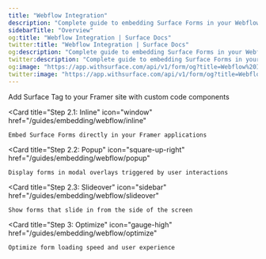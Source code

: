 ```yaml
---
title: "Webflow Integration"
description: "Complete guide to embedding Surface Forms in your Webflow site"
sidebarTitle: "Overview"
og:title: "Webflow Integration | Surface Docs"
twitter:title: "Webflow Integration | Surface Docs"
og:description: "Complete guide to embedding Surface Forms in your Webflow site"
twitter:description: "Complete guide to embedding Surface Forms in your Webflow site"
og:image: "https://app.withsurface.com/api/v1/form/og?title=Webflow%20Integration"
twitter:image: "https://app.withsurface.com/api/v1/form/og?title=Webflow%20Integration"
---
```



<CardGroup cols={2}>
  <Card
    title="Step 1: Embed Surface Tag"
    icon="code"
    href="/guides/embedding/webflow/embedding"
  >
    Add Surface Tag to your Framer site with custom code components
  </Card>

  <Card
    title="Step 2.1: Inline"
    icon="window"
    href="/guides/embedding/webflow/inline"
  >
    Embed Surface Forms directly in your Framer applications
  </Card>

  <Card
    title="Step 2.2: Popup"
    icon="square-up-right"
    href="/guides/embedding/webflow/popup"
  >
    Display forms in modal overlays triggered by user interactions
  </Card>

  <Card
    title="Step 2.3: Slideover"
    icon="sidebar"
    href="/guides/embedding/webflow/slideover"
  >
    Show forms that slide in from the side of the screen
  </Card>

  <Card
    title="Step 3: Optimize"
    icon="gauge-high"
    href="/guides/embedding/webflow/optimize"
  >
    Optimize form loading speed and user experience
  </Card>
</CardGroup>
